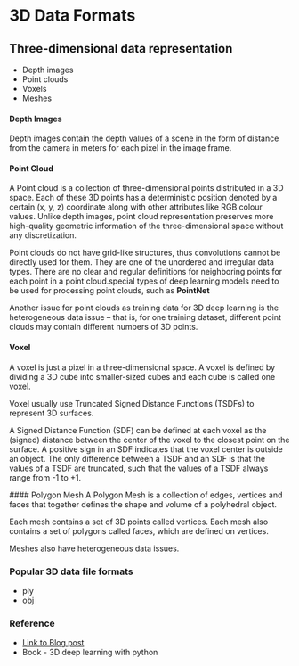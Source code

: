 # 3D Data Formats

## Three-dimensional data representation
* Depth images
* Point clouds
* Voxels
* Meshes

#### Depth Images
Depth images contain the depth values of a scene in the form of distance from the camera in meters for each pixel in the image frame. 

#### Point Cloud
A Point cloud is a collection of three-dimensional points distributed in a 3D space. Each of these 3D points has a deterministic position denoted by a certain (x, y, z) coordinate along with other attributes like RGB colour values. Unlike depth images, point cloud representation preserves more high-quality geometric information of the three-dimensional space without any discretization.

Point clouds do not have grid-like structures, thus convolutions cannot be directly used for them. They are one of the unordered and irregular data types. There are no clear and regular definitions for neighboring points for each point in a point cloud.special types of deep learning models need to be used for processing point clouds, such as **PointNet**

Another issue for point clouds as training data for 3D deep learning is the heterogeneous data issue – that is, for one training dataset, different point clouds may contain different numbers of 3D points. 

#### Voxel
 A voxel is just a pixel in a three-dimensional space. A voxel is defined by dividing a 3D cube into smaller-sized cubes and each cube is called one voxel.

 Voxel usually use Truncated Signed Distance Functions (TSDFs) to represent 3D surfaces.

 A Signed Distance Function (SDF) can be defined at each voxel as the (signed) distance between the center of the voxel to the closest point on the surface. A positive sign in an SDF indicates that the voxel center is outside an object. The only difference between a TSDF and an SDF is that the values of a TSDF are truncated, such that the values of a TSDF always range from -1 to +1.

 #### Polygon Mesh
A Polygon Mesh is a collection of edges, vertices and faces that together defines the shape and volume of a polyhedral object.

Each mesh contains a set of 3D points called vertices. Each mesh also contains a set of polygons called faces, which are defined on vertices.

Meshes also have heterogeneous data issues.


### Popular 3D data file formats
* ply
* obj

### Reference
* [Link to Blog post](https://towardsdatascience.com/deep-learning-for-3d-synthesis-2dd57e2001f)
* Book - 3D deep learning with python
